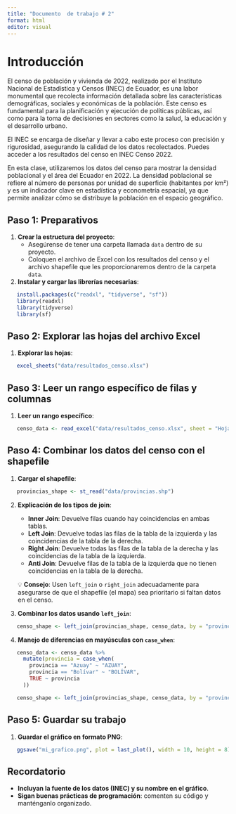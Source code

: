 ```yaml
---
title: "Documento  de trabajo # 2"
format: html
editor: visual
---
```


# Introducción
El censo de población y vivienda de 2022, realizado por el Instituto Nacional de Estadística y Censos (INEC) de Ecuador, es una labor monumental que recolecta información detallada sobre las características demográficas, sociales y económicas de la población. Este censo es fundamental para la planificación y ejecución de políticas públicas, así como para la toma de decisiones en sectores como la salud, la educación y el desarrollo urbano.

El INEC se encarga de diseñar y llevar a cabo este proceso con precisión y rigurosidad, asegurando la calidad de los datos recolectados. Puedes acceder a los resultados del censo en INEC Censo 2022.

En esta clase, utilizaremos los datos del censo para mostrar la densidad poblacional y el área del Ecuador en 2022. La densidad poblacional se refiere al número de personas por unidad de superficie (habitantes por km²) y es un indicador clave en estadística y econometría espacial, ya que permite analizar cómo se distribuye la población en el espacio geográfico.

## Paso 1: Preparativos

1. **Crear la estructura del proyecto**:
   - Asegúrense de tener una carpeta llamada `data` dentro de su proyecto.
   - Coloquen el archivo de Excel con los resultados del censo y el archivo shapefile que les proporcionaremos dentro de la carpeta `data`.

2. **Instalar y cargar las librerías necesarias**:
```r
   install.packages(c("readxl", "tidyverse", "sf"))
   library(readxl)
   library(tidyverse)
   library(sf)
```

## Paso 2: Explorar las hojas del archivo Excel

1. **Explorar las hojas**:
```r
   excel_sheets("data/resultados_censo.xlsx")
```

## Paso 3: Leer un rango específico de filas y columnas

1. **Leer un rango específico**:
```r
   censo_data <- read_excel("data/resultados_censo.xlsx", sheet = "Hoja1", range = "A1:D100")
```

## Paso 4: Combinar los datos del censo con el shapefile

1. **Cargar el shapefile**:
```r
   provincias_shape <- st_read("data/provincias.shp")
```

2. **Explicación de los tipos de join**:
   - **Inner Join**: Devuelve filas cuando hay coincidencias en ambas tablas.
   - **Left Join**: Devuelve todas las filas de la tabla de la izquierda y las coincidencias de la tabla de la derecha.
   - **Right Join**: Devuelve todas las filas de la tabla de la derecha y las coincidencias de la tabla de la izquierda.
   - **Anti Join**: Devuelve filas de la tabla de la izquierda que no tienen coincidencias en la tabla de la derecha.

   💡 **Consejo**: Usen `left_join` o `right_join` adecuadamente para asegurarse de que el shapefile (el mapa) sea prioritario si faltan datos en el censo.

3. **Combinar los datos usando `left_join`**:
```r
   censo_shape <- left_join(provincias_shape, censo_data, by = "provincia")
```

4. **Manejo de diferencias en mayúsculas con `case_when`**:
```r
   censo_data <- censo_data %>%
     mutate(provincia = case_when(
       provincia == "Azuay" ~ "AZUAY",
       provincia == "Bolívar" ~ "BOLÍVAR",
       TRUE ~ provincia
     ))

   censo_shape <- left_join(provincias_shape, censo_data, by = "provincia")
```

## Paso 5: Guardar su trabajo

1. **Guardar el gráfico en formato PNG**:
```r
   ggsave("mi_grafico.png", plot = last_plot(), width = 10, height = 8)
```

## Recordatorio

- **Incluyan la fuente de los datos (INEC) y su nombre en el gráfico**.
- **Sigan buenas prácticas de programación**: comenten su código y manténganlo organizado.

